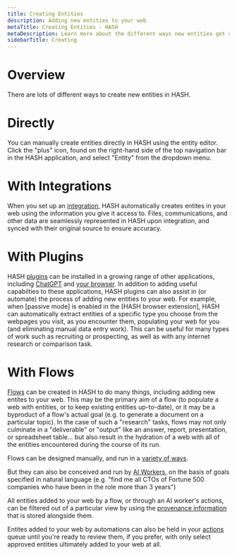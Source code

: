 ```yaml
---
title: Creating Entities
description: Adding new entities to your web
metaTitle: Creating Entities - HASH
metaDescription: Learn more about the different ways new entities get created in HASH and which ones are best-suited to your case
sidebarTitle: Creating
---
```


# Overview

There are lots of different ways to create new entities in HASH.

# Directly

You can manually create entities directly in HASH using the entity editor. Click the "plus" icon, found on the right-hand side of the top navigation bar in the HASH application, and select "Entity" from the dropdown menu.

# With Integrations

When you set up an [integration](/guide/integrations), HASH automatically creates entites in your web using the information you give it access to. Files, communications, and other data are seamlessly represented in HASH upon integration, and synced with their original source to ensure accuracy.

# With Plugins

HASH [plugins](/guide/plugins) can be installed in a growing range of other applications, including [ChatGPT](/guide/plugins#hashgpt) and [your browser](/guide/plugins#browsers). In addition to adding useful capabilties to these applications, HASH plugins can also assist in (or automate) the process of adding new entities to your web. For example, when [passive mode] is enabled in the [HASH browser extension], HASH can automatically extract entities of a specific type you choose from the webpages you visit, as you encounter them, populating your web for you (and eliminating manual data entry work). This can be useful for many types of work such as recruiting or prospecting, as well as with any internet research or comparison task.

# With Flows

[Flows](/guide/flows) can be created in HASH to do many things, including adding new entites to your web. This may be the primary aim of a flow (to populate a web with entities, or to keep existing entities up-to-date), or it may be a byproduct of a flow's actual goal (e.g. to generate a document on a particular topic). In the case of such a "research" tasks, flows may not only culminate in a "deliverable" or "output" like an answer, report, presentation, or spreadsheet table... but also result in the hydration of a web with all of the entities encountered during the course of its run.

Flows can be designed manually, and run in a [variety of ways](/guide/flows#runs).

But they can also be conceived and run by [AI Workers](/guide/ai/workers), on the basis of goals specified in natural language (e.g. "find me all CTOs of Fortune 500 companies who have been in the role more than 3 years")

All entities added to your web by a flow, or through an AI worker's actions, can be filtered out of a particular view by using the [provenance information](/guide/webs/history) that is stored alongside them.

Entites added to your web by automations can also be held in your [actions](/guide/flows/actions) queue until you're ready to review them, if you prefer, with only select approved entities ultimately added to your web at all.